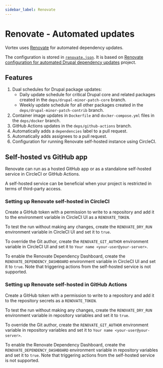 ```yaml
---
sidebar_label: Renovate
---
```


# Renovate - Automated updates

Vortex uses [Renovate](https://renovatebot.com) for automated dependency updates.

The configuration is stored in [`renovate.json`](https://github.com/drevops/vortex/blob/develop/renovate.json). It is
based on [Renovate configuration for automated Drupal dependency updates](https://github.com/drevops/renovate-drupal)
project.

## Features

1. Dual schedules for Drupal package updates:
    - Daily update schedule for critical Drupal core and related packages created in
      the `deps/drupal-minor-patch-core` branch.
    - Weekly update schedule for all other packages created in
      the `deps/drupal-minor-patch-contrib` branch.
2. Container image updates in `Dockerfile` and `docker-compose.yml` files in the `deps/docker` branch.
3. GitHub Actions updates in the `deps/github-actions` branch.
4. Automatically adds a `dependencies` label to a pull request.
5. Automatically adds assignees to a pull request.
6. Configuration for running Renovate self-hosted instance using CircleCI.

## Self-hosted vs GitHub app

Renovate can run as a hosted GitHub app or as a standalone self-hosted service
in CircleCI or GitHub Actions.

A self-hosted service can be beneficial when your project is restricted in terms
of third-party access.

### Setting up Renovate self-hosted in CircleCI

Create a GitHub token with a permission to write to a repository and add it to
the environment variable in CircleCI UI as a `RENOVATE_TOKEN`.

To test the run without making any changes, create the `RENOVATE_DRY_RUN`
environment variable in CircleCI UI and set it to `true`.

To override the Git author, create the `RENOVATE_GIT_AUTHOR` environment
variable in CircleCI UI and set it to `Your name <your-user@your-server>`.

To enable the Renovate Dependency Dashboard, create the
`RENOVATE_DEPENDENCY_DASHBOARD` environment variable in CircleCI UI
and set it to `true`.
Note that triggering actions from the self-hosted service is not supported.

### Setting up Renovate self-hosted in GitHub Actions

Create a GitHub token with a permission to write to a repository and add it to
the repository secrets as a `RENOVATE_TOKEN`.

To test the run without making any changes, create the `RENOVATE_DRY_RUN`
environment variable in repository variables and set it to `true`.

To override the Git author, create the `RENOVATE_GIT_AUTHOR` environment
variable in repository variables and set it to `Your name <your-user@your-server>`.

To enable the Renovate Dependency Dashboard, create the
`RENOVATE_DEPENDENCY_DASHBOARD` environment variable in repository variables
and set it to `true`.
Note that triggering actions from the self-hosted service is not supported.
